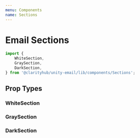 ```yaml
---
menu: Components
name: Sections
---
```



# Email Sections

```js
import {
    WhiteSection,
    GraySection,
    DarkSection,
} from '@clarityhub/unity-email/lib/components/Sections';
```

## Prop Types

### WhiteSection

<PropsTable of={WhiteSection} />

### GraySection

<PropsTable of={GraySection} />

### DarkSection

<PropsTable of={DarkSection} />

